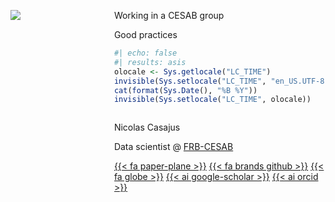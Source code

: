 ::: {.title-slide-container}

::: {.title-slide-content}

:::: {.columns}

::: {.column .logo width="30%"}
![](https://raw.githubusercontent.com/econetoolbox/econetoolbox.github.io/main/images/logo-networks_150dpi.png)
:::

::: {.column width="70%"}

::: {.title}
Working in a CESAB group
:::

::: {.subtitle}
Good practices
:::

::: {.date}
```r
#| echo: false
#| results: asis
olocale <- Sys.getlocale("LC_TIME")
invisible(Sys.setlocale("LC_TIME", "en_US.UTF-8"))
cat(format(Sys.Date(), "%B %Y"))
invisible(Sys.setlocale("LC_TIME", olocale))
```
:::

:::: {.columns}

::: {.column .author width="45%"}
Nicolas Casajus

::: {.affiliation}
Data scientist @ [FRB-CESAB](https://www.fondationbiodiversite.fr/en/about-the-foundation/le-cesab/)
:::

[{{< fa paper-plane >}}](mailto:nicolas.casajus@fondationbiodiversite.fr)
[{{< fa brands github >}}](https://github.com/ahasverus)
[{{< fa globe >}}](https://nicolascasajus.fr)
[{{< ai google-scholar >}}](https://scholar.google.fr/citations?user=n1swa1UAAAAJ)
[{{< ai orcid >}}](http://orcid.org/0000-0002-5537-5294)


:::

::::
:::
::::
:::
:::
